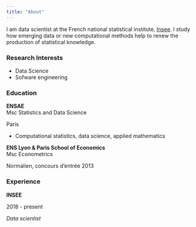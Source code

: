 ```yaml
---
title: "About"
---
```


I am data scientist 
at the French national statistical institute, [Insee](https://www.insee.fr/fr/accueil).
I study how emerging data or new computational methods help to renew
the production of statistical knowledge. 


### Research Interests

- Data Science
- Sofware engineering

### Education

::: {.d-flex .justify-content-between}
::: {}
**ENSAE**  
Msc Statistics and Data Science
:::
::: {.text-end}
Paris
:::
:::
- Computational statistics, data science, applied mathematics

::: {.d-flex .justify-content-between}
::: {}
**ENS Lyon & Paris School of Economics**  
Msc Econometrics
:::
::: {.text-end}
Normalien, concours d'entrée 2013
:::
:::

### Experience

::: {.d-flex .justify-content-between}
::: {}
**INSEE**  
:::
::: {.text-end}
2018 - present
:::
:::
*Data scientist*


